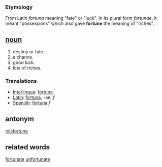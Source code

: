 === Etymology ===
From Latin ''fortuna'' meaning "fate" or "luck". In its plural form ''fortunae'', it meant "possessions" which also gave '''fortune''' the meaning of "riches".

== [[noun]] ==
#destiny or fate.
#a chance.
#good luck.
#lots of riches.

=== Translations ===
*[[Interlingua]]: [[fortuna]]
*[[Latin]]: [[fortuna]], -ae, ''f''
*[[Spanish]]: [[fortuna]] ''f''

==antonym==
[[misfortune]]

==related words==
[[fortunate]]
[[unfortunate]]